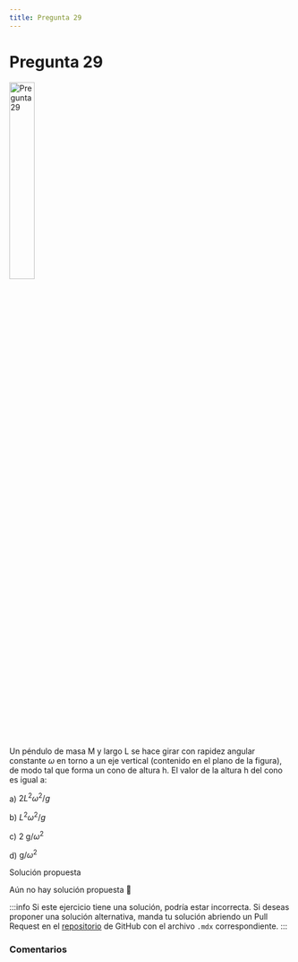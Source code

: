 ```yaml
---
title: Pregunta 29
---
```



# Pregunta 29

<Image
  src="science/dynamics/exercises/2016-2/p29/image.png"
  alt="Pregunta 29"
  width="30%"
/>

Un péndulo de masa M y largo L se hace girar con rapidez angular constante $\omega$ en torno a un eje vertical (contenido en el plano de la figura), de modo tal que forma un cono de altura h. El valor de la altura h del cono es igual a:

a) $2 L^2 \omega^2 / g$

b) $L^2 \omega^2 / g$

c) $2 \mathrm{~g} / \omega^2$

d) $\mathrm{g} / \omega^2$

<MDXDetails>
<summary>Solución propuesta</summary>

Aún no hay solución propuesta 🥲

:::info
Si este ejercicio tiene una solución, podría estar incorrecta. Si deseas proponer una solución alternativa, manda tu solución abriendo
un Pull Request en el [repositorio](https://github.com/crow-rojas/apuntes-fundamentals/pulls) de GitHub con el archivo
`.mdx` correspondiente.
:::

</MDXDetails>

### Comentarios

<Disqus
  url="https://crow-rojas.github.io/apuntes-fundamentals/docs/science/dynamics/exercises/2016-2/p29"
  identifier="docs/science/dynamics/exercises/2016-2/p29"
  title="2016-2 Dinámica - Pregunta 29"
/>
